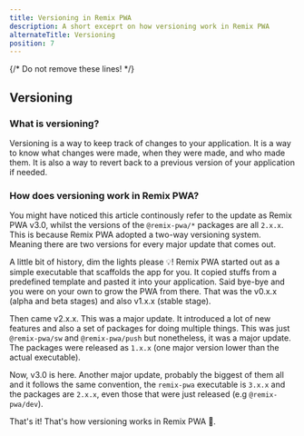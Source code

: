 ```yaml
---
title: Versioning in Remix PWA
description: A short exceprt on how versioning work in Remix PWA
alternateTitle: Versioning
position: 7
---
```


{/* Do not remove these lines! */}



## Versioning

### What is versioning?

Versioning is a way to keep track of changes to your application. It is a way to know what changes were made, when they were made, and who made them. 
It is also a way to revert back to a previous version of your application if needed.

### How does versioning work in Remix PWA?

You might have noticed this article continously refer to the update as Remix PWA v3.0, whilst the versions of the `@remix-pwa/*` packages are
all `2.x.x`. This is because Remix PWA adopted a two-way versioning system. Meaning there are two versions for every major update that comes out.

A little bit of history, dim the lights please 💡! Remix PWA started out as a simple executable that scaffolds the app for you. It copied stuffs from a predefined template
and pasted it into your application. Said bye-bye and you were on your own to grow the PWA from there. That was the v0.x.x (alpha and beta stages) and also v1.x.x (stable stage).

Then came v2.x.x. This was a major update. It introduced a lot of new features and also a set of packages for doing multiple things. This was just `@remix-pwa/sw` and `@remix-pwa/push`
but nonetheless, it was a major update. The packages were released as `1.x.x` (one major version lower than the actual executable).

Now, v3.0 is here. Another major update, probably the biggest of them all and it follows the same convention, the `remix-pwa` executable is `3.x.x` and the packages are `2.x.x`,
even those that were just released (e.g `@remix-pwa/dev`).

That's it! That's how versioning works in Remix PWA 👋.